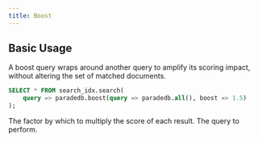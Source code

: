 ```yaml
---
title: Boost
---
```


## Basic Usage

A boost query wraps around another query to amplify its scoring impact, without altering the set of matched documents.

```sql
SELECT * FROM search_idx.search(
	query => paradedb.boost(query => paradedb.all(), boost => 1.5)
);
```

<ParamField body="boost" required>
  The factor by which to multiply the score of each result.
</ParamField>
<ParamField body="query" required>
  The query to perform.
</ParamField>
